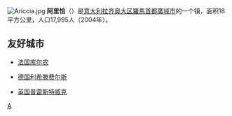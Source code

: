 [[File:Ariccia.jpg|thumb]]
'''阿里恰'''（{{lang-it|Ariccia}}）是[[意大利|意大利]][[拉齐奥大区|拉齐奥大区]][[羅馬首都廣域市|羅馬首都廣域市]]的一个镇，面积18平方公里，人口17,995人（2004年）。

== 友好城市 ==
*{{flagicon|France}}[[法国|法国]][[库尔农|库尔农]]
*{{flagicon|Germany}}[[德国|德国]][[利希滕费尔斯|利希滕费尔斯]]
*{{flagicon|UK}}[[英国|英国]][[普雷斯特威克|普雷斯特威克]]

{{Italy-geo-stub}}
{{Authority control}}
{{羅馬首都廣域市市鎮}}

[[Category:罗马首都广域市市镇|A]]